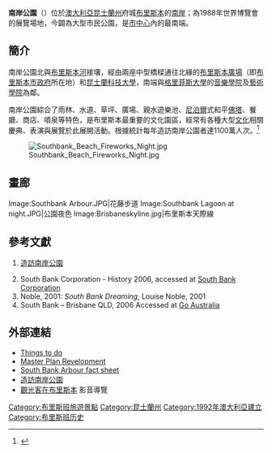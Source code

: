 {{Infobox park
| name = 南岸公園
| photo = 28 - South Bank Parklands (4741163759).jpg
| photo_width =  272px
| photo_caption = 
| map = 
| map_width = 
| type = 
| location = [[澳洲|澳洲]][[昆士蘭州|昆士蘭州]]
| nearest_city = 布里斯本
| lat_d = 
| long_d = 
| region = AU
| source = 
| coords_ref = 
| area = {{convert|17.5|ha|sqmi}}
| opened ={{Start date|1992|6|20|df=yes}}<ref name=opening>{{Cite news
| edition = Queensland
| pages = 3
| last = John Stubbs
| title = Brisbane's $100M Oasis Opens
| work = The Sun-Herald
| location = Sydney, Australia
| accessdate = 2014-05-21
| date = 1992-06-21
| url = http://docs.newsbank.com/openurl?ctx_ver=z39.88-2004&rft_id=info:sid/iw.newsbank.com:AUNB:SNH2&rft_val_format=info:ofi/fmt:kev:mtx:ctx&rft_dat=11BC5657E2C780E0&svc_dat=InfoWeb:aggregated5&req_dat=104B74501DCB01D3
| archive-date = 2022-01-31
| archive-url = https://web.archive.org/web/20220131045141/https://infoweb.newsbank.com/apps/news/document-view?p=AUNB&docref=news%2F11BC5657E2C780E0&f=basic
}}</ref>
| operator = 南岸公園公司
| visitation_num = 
| status = 全年開放
| open = 5:00 am - 半夜
| parking = 800 spaces
| publictransit = Train, bus and ferry
| website = {{url|http://www.visitsouthbank.com.au/}}
}}
'''南岸公園'''（{{lang-en|South Bank Parklands}}）位於[[澳大利亞|澳大利亞]][[昆士蘭州|昆士蘭州]]府城[[布里斯本|布里斯本]]的[[南岸_(昆士蘭州)|南岸]]；為1988年世界博覽會的展覽場地，今闢為大型市民公園，是[[布里斯本中央商業區|市中心]]內的最南端。

== 簡介 ==
南岸公園北與[[布里斯本河|布里斯本河]]接壤，經由兩座中型橋樑通往北緣的[[布里斯本廣場|布里斯本廣場]]（即[[布里斯本市政府|布里斯本市政府]]所在地）和[[昆士蘭科技大學|昆士蘭科技大學]]，南端與[[格里菲斯大學|格里菲斯大學]]的[[昆士蘭音樂學院|音樂學院]]及[[昆士蘭藝術學院|藝術學院]]為鄰。

南岸公園綜合了雨林、水道、草坪、廣場、親水遊樂池、[[尼泊爾|尼泊爾]]式和平[[佛塔|佛塔]]、餐廳、商店、噴泉等特色，是布里斯本最重要的文化園區，經常有各種大型[[文化|文化]]相關慶典、表演與展覽於此展開活動。根據統計每年造訪南岸公園者達1100萬人次。<ref>{{cite web |url=http://www.visitsouthbank.com.au/visitor_information |title=存档副本 |accessdate=2010-01-23 |deadurl=yes |archiveurl=https://web.archive.org/web/20100220021633/http://www.visitsouthbank.com.au/visitor_information |archivedate=2010-02-20 }}</ref>

[[Image:Southbank_Beach_Fireworks_Night.jpg|thumb]]

<!--
==沿革==
South Bank was originally a meeting place for the traditional landowners, the [[Turrbal|Turrbal]] and [[Yuggera|Yuggera]] people and, in the early 1840s it became the central focus point of early European settlement. From the 1850s, South Bank Precinct was quickly established as the business centre of Brisbane. However, this was all disrupted in the 1893, when floods forced the central business district to shift to the northern side of the river and attain higher ground. This is where the Brisbane central business district still stands today. This began the decline of South Bank, and the area became home to vaudeville theatres, derelict boarding houses, and light and heavy industry.

The 1970s marked the beginnings of a new era, with parkland reclaimed along the river bank, and the [[Queensland_Cultural_Centre|Queensland Cultural Centre]] was built which included the [[Queensland_Art_Gallery|Queensland Art Gallery]], the [[Queensland_Museum|Queensland Museum]], the [[Queensland_Performing_Arts_Centre|Queensland Performing Arts Centre]] and [[State_Library_of_Queensland|State Library of Queensland]] (today it also includes the [[Queensland_Gallery_of_Modern_Art|Queensland Gallery of Modern Art]].

In 1988, Brisbane held a successful [[World_Expo_88|World Expo 88]], following which the Government intended to develop the site for commercial interests. However, a public campaign successfully lobbied for the site to be redeveloped as parkland for the enjoyment of people in Brisbane. In 1989, the South Bank Corporation, a Queensland Government statutory body, was established to oversee the development and management of the new South Bank Parklands.<ref>http://www.southbankcorporation.com.au/our-heritage-and-milestones</ref>-->

<!--
==交通==
===步行===
[[Image:Goodwilla_bridgey.jpg|thumb]]與[[布里斯本河|布里斯本河]]河岸步道]]
The South Bank Parklands can be accessed from South Bank via Vulture Street, Little Stanley Street and the Cultural Forecourt; from [[Brisbane_central_business_district|the City]] via the [[Victoria_Bridge,_Brisbane|Victoria Bridge]]; from [[Gardens_Point,_Brisbane|Gardens Point]] via the [[Goodwill_Bridge|Goodwill Bridge]]; and from [[Kangaroo_Point,_Queensland|Kangaroo Point]] via the [[Brisbane_River#Brisbane_Riverwalk|Riverwalk]].-->

<!--
===大眾運輸===
The South Bank Parklands are within walking distance of the [[Cultural_Centre_Busway_Station,_Brisbane|Cultural Centre Busway]] and the [[South_Bank_Busway_Station,_Brisbane|South Bank Busway]], as well as the [[South_Brisbane_railway_station,_Brisbane|South Brisbane Railway Station]] and [[South_Bank_railway_station,_Brisbane|South Bank Railway Station]]. There are three [[CityCat|CityCat]] terminals on the [[Brisbane_River|Brisbane River]], near the [[Victoria_Bridge,_Brisbane|Victoria Bridge]].-->

<!--
===自行車===
Bicycles can access the South Bank Parklands from South Bank via Vulture Street, Little Stanley Street and the Cultural Forecourt; from [[Gardens_Point,_Brisbane|Gardens Point]] via the [[Goodwill_Bridge|Goodwill Bridge]]; and from [[Kangaroo_Point,_Queensland|Kangaroo Point]] via the [[Brisbane_River#Brisbane_Riverwalk|Riverwalk]].Bicycle racks are located at:
*The Visitors Centre in Staley Street Plaza
*Suncorp Piazza
*The Boardwalk
*Clem Jones Promenade
*Little Stanley Street-->

<!--
===停車設施===
The Parklands Underground Carpark has more than 800 car parking spaces. Access is via Tribune Street or Glenelg Street, off Little Stanley Street.<ref>http://www.visitsouthbank.com.au/visitor_information</ref>-->

<!--
==Attractions==
===Grand Arbour===
[[Image:South_Bank_Arboura.jpg|thumb]]
The [[South_Bank_Grand_Arbour,_Brisbane|Grand Arbour]] consists of 443 curling steel columns covered in [[bouganvillea|bouganvilleas]] which flower throughout the year. The arbour stretches for 1km from Vulture Street to the Cultural Forecourt and functions as a pedestrian walkway. <ref>http://www.visitsouthbank.com.au/attractions/arbour</ref>-->

<!--
===市集===
The Lifestyle Markets operate every Friday (5:00pm - 10:00pm), Saturday (10:00am - 5:00pm) and Sunday (9:00am - 5:00pm) and offer a range of arts, crafts, homewares, collectibles, exotic items and clothing<ref>http://www.visitsouthbank.com.au/attractions/markets</ref>.

The Young Designers Market is held on the first Sunday of every month (10:00am - 4:00pm), and features cutting edge garments and accessories from some of Brisbane's most talented young designers<ref>http://www.visitsouthbank.com.au/attractions/markets</ref>.-->

<!--
===布里斯本之輪===
[[Image:Wheel_offa_brisbane.jpg|thumb]]
The [[Wheel_of_Brisbane|Wheel of Brisbane]] is a 60m (197ft) tall [[Ferris_wheel|observation wheel]]. It was erected at the parklands in August 2008 to celebrate the 20th Anniversary of [[World_Expo_88|World Expo 88]] and 150th Anniversary of [[Queensland|Queensland]] 1859-2009. The wheel carries 42 gondolas on a 15 minute ride which offers panoramic views of the South Bank Parklands, the [[Brisbane_River|Brisbane River]] and [[Brisbane_central_business_district|the City]]. <ref>[http://www.wheelofbrisbane.com Wheel of Brisbane]</ref>-->

<!--
===Suncorp Piazza===
The [[Suncorp_Piazza|Suncorp Piazza]] is an open-air amphitheater which is frequently used for community events. It has a seating capacity of 2,158. When not in use, the Piazza displays news and sports on two suspended screens. <ref>{{Cite web |url=http://www.southbankcorporation.com.au/suncorp-piazza |title=存档副本 |access-date=2010-04-20 |archive-url=https://web.archive.org/web/20120321210502/http://southbankcorporation.com.au/suncorp-piazza |archive-date=2012-03-21 |dead-url=yes }}</ref>-->

<!--
===尼泊爾和平佛塔===
[[Image:Nepalese_Pagoda_ATTA_Southbank.jpg|181px]]
The [[Nepal_Peace_Pagoda|Nepal Peace Pagoda]] was originally located on the Expo site and was moved to its new South Bank Parklands riverfront location at the conclusion of the Expo after a successful government and private fundraising campaign to keep the Pagoda in Brisbane. With its traditional architecture, art work and first level meditation area, it is a popular attraction.-->

{{clear}}
<!--
===餐廳與咖啡屋===
South Bank is major dining precinct in Brisbane, and many establishments are situated inside the South Bank Parklands includes Ahmet's, Café San Marco, Chez Laila
, Mado, River Canteen, The [[Plough_Inn|Plough Inn]], Timmy's, Tastes of India, Wang Dynasty.<ref>http://www.visitsouthbank.com.au/dining</ref>-->

<!--
===人造海灘===
[[Image:Streets_Beach.jpg|thumb]]
[[Image:Streetsa_Beacha.jpg|thumb]]
A major feature within the parkland is its man-made beach, which is 2000 square metres of free-formed concrete surrounded by 4000 cubic metres of sand. The sand surrounding the beach is sourced from the Rous Channel in [[Moreton_Bay|Moreton Bay]] and every year the beach is topped up with an additional 70 tonnes to ensure that it is kept in pristine condition. Almost half of the lagoon area sits on reclaimed land that was once the [[Brisbane_River|Brisbane River]]. The Streets Beach Facts was designed by Desmond Brookes International. It was constructed by Fletcher Jennings Construction and Water and Industrial Engineering. Construction commenced in February 1991 and was complete by June 1992.

The beach has received awards including the 1999 Moreton Bay region's cleanest beach in the Keep Australia Beautiful Council's Clean Beach Challenge and the 2001 Environmental Protection Agency’s Keep Australia Beautiful Clean Beach Challenge, Friendliest Beach Award. The beach area comprises a lagoon with enough water to fill five Olympic swimming pools, with sand beaches, palm trees, rocky creeks and subtropical trees and exotic plantings.
The beach is patrolled seven days a week by lifeguards.

The lagoon contains chlorinated fresh water that is recirculated every six hours at up to 125 litres per second. Water for the beach is pumped through two large sand filters and chemically treated before being pumped back into the pools. Dredge pump and self-propelled sifting machines clean the adjoining pools. <ref>http://www.visitsouthbank.com.au/streets-beach</ref>-->

<!--
==節慶與活動==
The South Bank Parklands host a number of annual cultural events and festivals including the Australia Day Festival, [[Riverfire|Riverfire]] and New Years Eve celebrations. In 2009, Riverfire drew more than half a million spectators to the South Bank Parklands<ref>http://www.news.com.au/couriermail/story/0,23739,26064722-3102,00.html</ref>.-->

<!--
== 概念 ==
When South Bank Parklands were developed following [[World_Expo_88|World Expo 88]], there were canals, bridges and launches. There were also a wildlife refuge called [[Gondwana_Rainforest_Sanctuary|Gondwana Rainforest Sanctuary]] as well as a Butterfly House. In January 1998, Gondwana Rainforest Sanctuary was closed down and the animals relocated.

The Butterfly House was later renamed as the Butterfly and Insect House. In April 1998, the Butterfly and Insect House was renamed as South Bank Wildlife Sanctuary, with the introduction of other wildlife. In the latter half of 2005, the South Bank Wildlife Sanctuary was closed and dismantled and an office and retail store were built on the South Bank Wildlife Sanctuary's former location. Also gone from South Bank Parklands are the canals, bridges and launches.-->

== 畫廊 ==
<gallery>
Image:Southbank Arbour.JPG|花藤步道
Image:Southbank Lagoon at night.JPG|公園夜色
Image:Brisbaneskyline.jpg|布里斯本天際線
</gallery>

==參考文獻==
{{reflist}}

#{{note|southbankarbour}} [http://www.visitsouthbank.com.au 造訪南岸公園] {{Wayback|url=http://www.visitsouthbank.com.au/ |date=20140430040730 }}
# South Bank Corporation - History 2006, accessed at [https://web.archive.org/web/20070505045420/http://www.southbankcorporation.com.au/about_us/history South Bank Corporation]
# Noble, 2001: ''South Bank Dreaming'', Louise Noble, 2001
# South Bank – Brisbane QLD, 2006 Accessed at [http://goaustralia.about.com/cs/qldsightseeing/a/southbank1.htm Go Australia] {{Wayback|url=http://goaustralia.about.com/cs/qldsightseeing/a/southbank1.htm |date=20161224233723 }}

==外部連結==
*[https://web.archive.org/web/20080916220233/http://www.southbankcorporation.com.au/about_south_bank/things_to_do Things to do]
*[https://web.archive.org/web/20080719182809/http://southbankcorporation.com.au/about_south_bank/history/master_plan_redevelopment Master Plan Revelopment]
*[https://web.archive.org/web/20081120164822/http://www.southbankcorporation.com.au/__data/assets/pdf_file/24009/Arbour08.pdf South Bank Arbour fact sheet]
*[http://www.visitsouthbank.com.au 造訪南岸公園] {{Wayback|url=http://www.visitsouthbank.com.au/ |date=20140430040730 }}
*[https://web.archive.org/web/20080305204546/http://getaway.ninemsn.com.au/article.aspx?id=17970 觀光客在布里斯本] 影音導覽

[[Category:布里斯班旅遊景點|Category:布里斯班旅遊景點]]
[[Category:昆士蘭州|Category:昆士蘭州]]
[[Category:1992年澳大利亞建立|Category:1992年澳大利亞建立]]
[[Category:布里斯班历史|Category:布里斯班历史]]